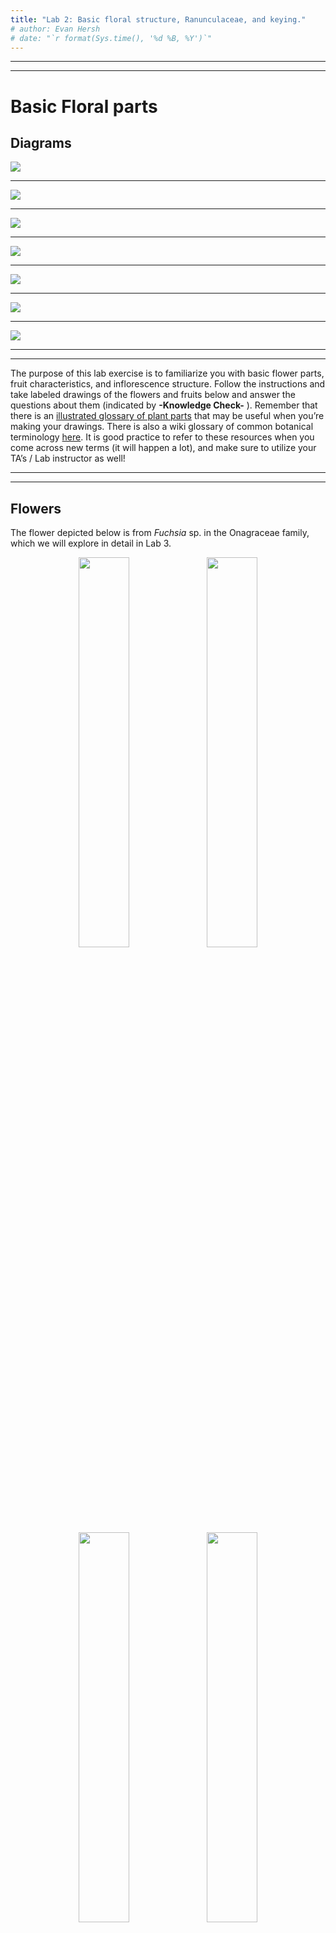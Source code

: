 ```yaml
---
title: "Lab 2: Basic floral structure, Ranunculaceae, and keying."
# author: Evan Hersh
# date: "`r format(Sys.time(), '%d %B, %Y')`"
---
```


---

---

# Basic Floral parts

## Diagrams



![](media/diagram_basic1.png)

---

![](media/diagram_basic2.png)

---

![](media/diagram_basic3.png)

---

![](media/diagram_basic4.png)

--- 

![](media/diagram_basic5.png)

---

![](media/diagram_basic6.png)

---

![](media/diagram_basic7.png)

---

---

The purpose of this lab exercise is to familiarize you with basic flower parts, fruit characteristics, and inflorescence structure. Follow the instructions and take labeled drawings of the flowers and fruits below and answer the questions about them (indicated by **-Knowledge Check-** ). Remember that there is an [illustrated glossary of plant parts](Morphological_Terminology.html) that may be useful when you're making your drawings.  There is also a wiki glossary of common botanical terminology [here](https://en.wikipedia.org/wiki/Glossary_of_botanical_terms). It is good practice to refer to these resources when you come across new terms (it will happen a lot), and make sure to utilize your TA's / Lab instructor as well!

---

---

## Flowers

The flower depicted below is from *Fuchsia* sp. in the Onagraceae family, which we will explore in detail in Lab 3. 

<p align="center">
![](./media/basic_1.jpeg){width=40%} ![](./media/basic_2.jpeg){width=40%}
![](./media/basic_2.5.jpeg){width=40%} ![](./media/basic_3.jpeg){width=40%}
</p>

&nbsp;

This picture displays a longitudinal section of the flower (cut in half length-wise), which allows us to see what's going on inside the flower. It is difficult to see how many stamens there are from the photos, but the numbers of parts in each whorl are often the same or in multiples within each family. Given the number of sepals you see, how many petals and stamens do you think there are? (hint: there are twice the number of stamens as sepals/petals). 

<p align="center">
![](./media/basic_4.jpeg){width=80%}
</p>

&nbsp;

---

---

The pictures below display *Antirrhinum* sp. (snapdragons). We will go into the Scrophularioid families in greater detail in Lab 6. In this case the petals are fused, which makes it a little bit trickier to tell how many petals there are...you can, however, count the number of petal lobes to get an indication of the number of fused parts.

<p align="center">
![](./media/basic_12.jpeg){width=40%} ![](./media/basic_11.jpeg){width=40%}
![](./media/basic_13.jpeg){width=40%} ![](./media/basic_14.jpeg){width=40%}
</p>

</br>

In these photos, the petals are removed to unveil the reproductive parts inside the flower tube. You can see that there are only four stamens, so not all plants follow the rule of multiples between whorls...

<p align="center">
![](./media/basic_15.jpeg){width=40%} ![](./media/basic_16.jpeg){width=40%}
</p>

---

---

## -KNOWLEDGE CHECK 2.1-

Using the above photos, make drawings of the *Fuchsia* and *Antirrhinum* flowers and indicate the following:  
- What type of symmetry does this flower have?  
- How many sepals?  
- How many petals? (hint: same as the number of sepals)   
- How many stamens?  
- Is the ovary superior or inferior?  
- Is a hypanthium present?  
- What type of inflorescence does *Antirrhinum* have?  
- Label your drawing with the following terms if present: sepal, petal, stamen, anther, filament, pistil, ovary, style, stigma, hypanthium.  

---

---

## Fruits

Most people do not realize that in many cases that fruit are just as important for identification as flowers (in some cases fruit are even more important!). As a refresher: after a flower has been pollinated and the ovules (located within the ovary) have been fertilized, the ovary begins to transform into a fruit (and typically the sepals, petals, and stamens wither away) and the ovules develop into seeds. This means that (botanically speaking) **every fruit was once the ovary of a flower**. So in this course, forget about your grocery store definition of "fruits and vegetables"...in our world, tomatoes, cucumbers, pea pods, and peppers are all considered fruits!

In the case of a pea, the pod is the fruit and the peas inside are the seeds. A pea pod is a legume, a fruit formed from a single carpel (a simple pistil). It dehisces (splits open when ripe) along two sutures (lines that split open). Below you can see that the seeds are attached to the margins of the ovary wall - this is called marginal placentation (a type of parietal placentation). 

<p align="center">
![](./media/basic_9.jpeg){width=40%} ![](./media/basic_10.jpeg){width=40%}
</p>

&nbsp;

A tomato fruit develops from a compound pistil. Here is a cross-section through a tomato:

<p align="center">
![](./media/basic_7.jpeg){width=40%} ![](./media/basic_8.jpeg){width=40%}
</p>

</br>

The cucumber is another fruit derived from a compound pistil. 

<p align="center">
![](./media/basic_19.jpeg){width=80%}
</p>

---

---

## -KNOWLEDGE CHECK 2.2-  
Draw sections (longitudinal-section of pea, cross-sections of tomato and cucumber) of the above fruits and indicate the following:  
- What is the type of fruit?  (hint: use the list of fruit types found [here](Morphological_Terminology.html))  
- How many carpels does it have?  
- How many locules does it have?    
- What type of placentation does it have?  
- Label your drawings with the following terms: ovary wall, seeds, placenta, locule(s).  

&nbsp;

---

---

# Ranunculaceae (Buttercup family)  

</br>

**1. Usually herbs.**  
**2. Leaves simple to compound, usually alternate, without stipules, often palmately veined.**  
**3. Flower perfect (or imperfect), mostly actinomorphic, the parts spirally arranged.  Sepals 3-20, often 5, free.  Petals 0, 2, 4, 5  10, free.  Stamens usually numerous.  Pistils simple, ovary superior, carpels usually several to numerous, placentation parietal (marginal).**  
**4. Fruit an achene, follicle, (or berry).**  
**5. About 50 genera and 1900 species, mainly in North Temperate regions.**  

---

---

## Diagrams

</br>

![](media/diagram_Ranunculaceae1.png)

---

![](media/diagram_Ranunculaceae2.png)

---

![](media/diagram_Ranunculaceae3.png)

---

Ranunculaceae is the 8th largest family in B.C. with 97 species and varieties.  The family contains many poisonous plants; some, such as *Delphinium* can cause serious livestock poisoning.  Cultivated ornamentals include *Aconitum* (monkshood), *Anemone* (windflower), *Aquilegia* (columbine), *Clematis*, and *Delphinium* (larkspur).

</br>

---

Below are photos of Japanese anemone (*Eriocapitella* sp., previously placed in *Anemone*). In this case the sepals are petaloid (they are coloured and appear like petals), and the petals are missing. In plants where it looks like either sepals or petals are missing, typically the petals are absent and the sepals remain. The third picture shows a close-up of the pistils, with the sepals and stamens removed.

<p align="center">
![](./media/Ranunculaceae_1.jpeg){width=40%} ![](./media/Ranunculaceae_2.jpeg){width=40%} ![](./media/Ranunculaceae_3.jpeg){width=40%}
</p>

</br>

---

Similar examples are *Thalictrum* spp., which have small flowers that are also missing petals. The first two photos show flowers at very different stages of development. Can you guess what type of fruits *Thalictrum* has?

<p align="center">
![](./media/Ranunculaceae_4.jpeg){width=40%} ![](./media/Ranunculaceae_5.jpeg){width=40%} ![](./media/Ranunculaceae_6.jpeg){width=40%}
![](./media/Ranunculaceae_7.jpeg){width=40%}
</p>

</br>

---

Ranunculaceae also has species with quite intricate and modified floral structures, like in *Aconitum* sp. (left) and *Delphinium* sp. (right). The showy purple bits are the sepals, and the petals are highly modified and somewhat hidden in the center of the flower. 

<p align="center">
![](./media/Ranunculaceae_8.jpeg){width=40%} ![](./media/Ranunculaceae_9.jpeg){width=40%} 
</p>

&nbsp;

Let's take a closer look at *Aconitum*. Here you can take a peak inside the flower from the front (left) and from the side with some sepals removed (right). The upper-most sepal resembles a hood (also known as a galea - we'll revisit this in a later lab). You can also see some strange looking structures inside...

<p align="center">
![](./media/Ranunculaceae_10.jpeg){width=40%} ![](./media/Ranunculaceae_11.jpeg){width=40%} 
</p>

&nbsp;

These weird looking things are actually the petals! Each petal has a long, narrow "claw", with a flattened "blade" and a rounded "spur" sitting at the top of the claw. Can you identify each part of the petal? What function do you think the spur serves?

<p align="center">
![](./media/Ranunculaceae_12.jpeg){width=40%} ![](./media/Ranunculaceae_13.jpeg){width=40%} 
![](./media/Ranunculaceae_14.jpeg){width=40%}
</p>

&nbsp;

Here are some developing *Aconitum* fruit. Can you tell the fruit type?

<p align="center">
![](./media/Ranunculaceae_15.jpeg){width=40%} ![](./media/Ranunculaceae_16.jpeg){width=40%} 
</p>

---

---

## -KNOWLEDGE CHECK 2.3- 

Using the above photos, draw one *Thalictrum* and one *Aconitum* flower and indicate the following:

- What type of symmetry does the flower have?  
- How many sepals?  
- How many petals?  
- What is the fruit type? 
- Label with the following terms if present: sepals, petals, stamens, pistils, fruit, seeds, claw, blade, spur. 

&nbsp;

---

---

# Keying


The use of dichotomous keys to identify species is an absolutely crucial aspect of taxonomy. In many cases, the only way to confirm a species' ID is to wade through the key with a specimen in hand that has reproductive structures present (preferably flowers AND fruits) and some form of magnification (preferably a dissecting microscope). Typical plant taxonomy courses have students spending the majority of their time keying, but it is rather difficult to do in a virtual lab environment. Nonetheless, we have prepared a virtual keying exercise to give you some experience and exposure to this vital part of taxonomy.

Your instructor will give you an overview of how keying works using the online Flora of North America (FNA), but the same basic concepts apply to any dichotomous key you might use. Basically, keys work through "couplets" (e.g., 1A vs 1B), where you choose the option of the two that more closely fits your specimen. Once you choose a path, it will direct you to the next couplet (e.g. 2A vs 2B, though in some cases it will direct to skip over several couplets) where you will choose the best option, and so on and so forth. Eventually, you will reach the end of a path and have narrowed down a species. At this point, you can read the species description (and cross-reference other keys and lots of pictures) to make sure your ID is correct.

Keying is a lot easier if you already know what family your plant is in - that's why we place such a great emphasis in this course on identifying families by sight! If you are confident on the family, you can skip right to that part of the key and start right away on narrowing down the genus. Once you follow the path of the key and land on a genus, click on that genus and you will start from 1A vs 1B again until you reach the species. 

You will use the below pictures to attempt to identify the plant to species! Start by going to the [Flora of North America website](http://www.efloras.org/flora_page.aspx?flora_id=1), and type 'Ranunculaceae' into the search field at the top of the page. Clicking on 'Ranunculaceae' will take you to the beginning of the family key. Note that instead of 1A vs 1B, FNA refers to the couplet options as the number and a '+' (e.g., 1 vs +, 2 vs + and so on). Start at couplet 1, and once you've decided which option fits the plant below best, click on the corresponding number in parentheses on the right - so if '1' fits best click on '(2)', and if '+' fits best click on '(4)'. Once you click on an option, your browser will automatically move to the next couplet. Remember to continue all the way until you reach a species - once you land on a genus, click on it to go to the genus key and begin at couple 1 again. Be sure to use [the botanical glossary wiki](https://en.wikipedia.org/wiki/Glossary_of_botanical_terms) to look up all those unfamiliar terms!

&nbsp;

![](media/keying_1.png)

&nbsp;

![](media/keying_2.png)

&nbsp;

![](media/keying_3.png)

---

---


## -KNOWLEDGE CHECK 2.4-

Write down your journey through the key (e.g., 1, 2+, 3, 4, 8+, etc), and indicate the genus and species you landed on. Make sure to list the authority after the species name, and use proper scientific nomenclature (capitalize genus name, specific epithet is lower case, italicize if typing, underline if writing by hand.) 

